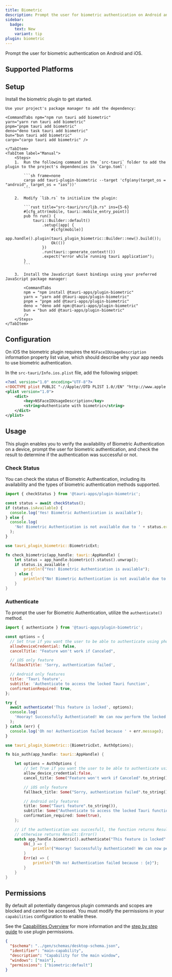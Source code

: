 ```yaml
---
title: Biometric
description: Prompt the user for biometric authentication on Android and iOS.
sidebar:
  badge:
    text: New
    variant: tip
plugin: biometric
---
```




<PluginLinks plugin={frontmatter.plugin} />

Prompt the user for biometric authentication on Android and iOS.

## Supported Platforms

<Compatibility plugin={frontmatter.plugin} />

## Setup

Install the biometric plugin to get started.

<Tabs>
    <TabItem label="Automatic">

    Use your project's package manager to add the dependency:

    <CommandTabs npm="npm run tauri add biometric"
    yarn="yarn run tauri add biometric"
    pnpm="pnpm tauri add biometric"
    deno="deno task tauri add biometric"
    bun="bun tauri add biometric"
    cargo="cargo tauri add biometric" />

    </TabItem>
    <TabItem label="Manual">
        <Steps>
        1.  Run the following command in the `src-tauri` folder to add the plugin to the project's dependencies in `Cargo.toml`:

            ```sh frame=none
            cargo add tauri-plugin-biometric --target 'cfg(any(target_os = "android", target_os = "ios"))'
            ```

        2.  Modify `lib.rs` to initialize the plugin:

            ```rust title="src-tauri/src/lib.rs" ins={5-6}
            #[cfg_attr(mobile, tauri::mobile_entry_point)]
            pub fn run() {
                tauri::Builder::default()
                    .setup(|app| {
                        #[cfg(mobile)]
                        app.handle().plugin(tauri_plugin_biometric::Builder::new().build());
                        Ok(())
                    })
                    .run(tauri::generate_context!())
                    .expect("error while running tauri application");
            }
            ```

        3.  Install the JavaScript Guest bindings using your preferred JavaScript package manager:

            <CommandTabs
            npm = "npm install @tauri-apps/plugin-biometric"
            yarn = "yarn add @tauri-apps/plugin-biometric"
            pnpm = "pnpm add @tauri-apps/plugin-biometric"
            deno = "deno add npm:@tauri-apps/plugin-biometric"
            bun = "bun add @tauri-apps/plugin-biometric"
            />
        </Steps>
    </TabItem>

</Tabs>

## Configuration

On iOS the biometric plugin requires the `NSFaceIDUsageDescription` information property list value, which should describe why your app needs to use biometric authentication.

In the `src-tauri/Info.ios.plist` file, add the following snippet:

```xml title=src-tauri/Info.ios.plist
<?xml version="1.0" encoding="UTF-8"?>
<!DOCTYPE plist PUBLIC "-//Apple//DTD PLIST 1.0//EN" "http://www.apple.com/DTDs/PropertyList-1.0.dtd">
<plist version="1.0">
	<dict>
		<key>NSFaceIDUsageDescription</key>
		<string>Authenticate with biometric</string>
	</dict>
</plist>
```

## Usage

This plugin enables you to verify the availability of Biometric Authentication on a device, prompt the user for biometric authentication, and check the result to determine if the authentication was successful or not.

### Check Status

You can check the status of Biometric Authentication, including its availability and the types of biometric authentication methods supported.

<Tabs>
<TabItem label="JavaScript">

```javascript
import { checkStatus } from '@tauri-apps/plugin-biometric';

const status = await checkStatus();
if (status.isAvailable) {
  console.log('Yes! Biometric Authentication is available');
} else {
  console.log(
    'No! Biometric Authentication is not available due to ' + status.error
  );
}
```

</TabItem>
<TabItem label="Rust">

```rust
use tauri_plugin_biometric::BiometricExt;

fn check_biometric(app_handle: tauri::AppHandle) {
    let status = app_handle.biometric().status().unwrap();
    if status.is_available {
        println!("Yes! Biometric Authentication is available");
    } else {
        println!("No! Biometric Authentication is not available due to: {}", status.error.unwrap());
    }
}
```

</TabItem>
</Tabs>

### Authenticate

To prompt the user for Biometric Authentication, utilize the `authenticate()` method.

<Tabs>

<TabItem label="JavaScript">

```javascript ins={18}
import { authenticate } from '@tauri-apps/plugin-biometric';

const options = {
  // Set true if you want the user to be able to authenticate using phone password
  allowDeviceCredential: false,
  cancelTitle: "Feature won't work if Canceled",

  // iOS only feature
  fallbackTitle: 'Sorry, authentication failed',

  // Android only features
  title: 'Tauri feature',
  subtitle: 'Authenticate to access the locked Tauri function',
  confirmationRequired: true,
};

try {
  await authenticate('This feature is locked', options);
  console.log(
    'Hooray! Successfully Authenticated! We can now perform the locked Tauri function!'
  );
} catch (err) {
  console.log('Oh no! Authentication failed because ' + err.message);
}
```

</TabItem>

<TabItem label="Rust">

```rust ins={21}
use tauri_plugin_biometric::{BiometricExt, AuthOptions};

fn bio_auth(app_handle: tauri::AppHandle) {

    let options = AuthOptions {
        // Set True if you want the user to be able to authenticate using phone password
        allow_device_credential:false,
        cancel_title: Some("Feature won't work if Canceled".to_string()),

        // iOS only feature
        fallback_title: Some("Sorry, authentication failed".to_string()),

        // Android only features
        title: Some("Tauri feature".to_string()),
        subtitle: Some("Authenticate to access the locked Tauri function".to_string()),
        confirmation_required: Some(true),
    };

    // if the authentication was succesfull, the function returns Result::Ok()
    // otherwise returns Result::Error()
    match app_handle.biometric().authenticate("This feature is locked".to_string(), options) {
        Ok(_) => {
            println!("Hooray! Successfully Authenticated! We can now perform the locked Tauri function!");
        }
        Err(e) => {
            println!("Oh no! Authentication failed because : {e}");
        }
    }
}
```

</TabItem>
</Tabs>

## Permissions

By default all potentially dangerous plugin commands and scopes are blocked and cannot be accessed. You must modify the permissions in your `capabilities` configuration to enable these.

See the [Capabilities Overview](/security/capabilities/) for more information and the [step by step guide](/learn/security/using-plugin-permissions/) to use plugin permissions.

```json title="src-tauri/capabilities/default.json" ins={6}
{
  "$schema": "../gen/schemas/desktop-schema.json",
  "identifier": "main-capability",
  "description": "Capability for the main window",
  "windows": ["main"],
  "permissions": ["biometric:default"]
}
```

<PluginPermissions plugin={frontmatter.plugin} />
